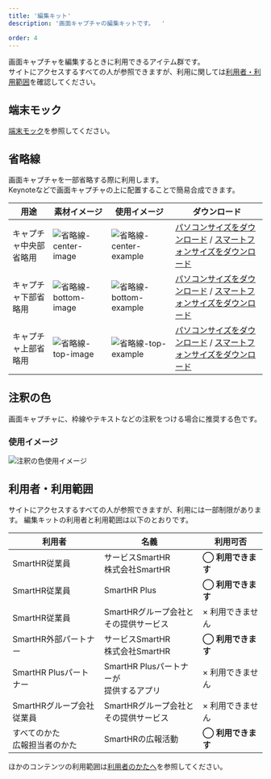 ```yaml
---
title: '編集キット'
description: '画面キャプチャの編集キットです。  '

order: 4
---
```



画面キャプチャを編集するときに利用できるアイテム群です。  
サイトにアクセスするすべての人が参照できますが、利用に関しては[利用者・利用範囲](#h2-3)を確認してください。


## 端末モック
[端末モック](/communication/mock/)を参照してください。

## 省略線
画面キャプチャを一部省略する際に利用します。  
Keynoteなどで画面キャプチャの上に配置することで簡易合成できます。

| 用途 | 素材イメージ | 使用イメージ | ダウンロード |
| --- | --- | --- | --- |
| キャプチャ中央部省略用 | ![省略線-center-image](./images/kit/break-axis_center_image.png)|![省略線-center-example](./images/kit/center_example_image.png)　| <a href="/downloads/break-axis_personal-computer-size_center.png" download>パソコンサイズをダウンロード</a> / <a href="/downloads/break-axis_smartphone-size_center.png" download>スマートフォンサイズをダウンロード</a> |
| キャプチャ下部省略用 | ![省略線-bottom-image](./images/kit/break-axis_bottom_image.png)|![省略線-bottom-example](./images/kit/bottom_example_image.png)　| <a href="/downloads/break-axis_personal-computer-size_bottom.png" download>パソコンサイズをダウンロード</a> / <a href="/downloads/break-axis_smartphone-size_bottom.png" download>スマートフォンサイズをダウンロード</a> |
| キャプチャ上部省略用 | ![省略線-top-image](./images/kit/break-axis_top_image.png)|![省略線-top-example](./images/kit/top_example_image.png)　|<a href="/downloads/break-axis_personal-computer-size_top.png" download>パソコンサイズをダウンロード</a> / <a href="/downloads/break-axis_smartphone-size_top.png" download>スマートフォンサイズをダウンロード</a> |


## 注釈の色
画面キャプチャに、枠線やテキストなどの注釈をつける場合に推奨する色です。  

<ColorPalettesWrapper>
 <ColorPalette colorValue="#fc0c59" colorName="Annotaion" description="" />
</ColorPalettesWrapper>

### 使用イメージ

![注釈の色使用イメージ](./images/kit/skitch_example.png) 

## 利用者・利用範囲

サイトにアクセスするすべての人が参照できますが、利用には一部制限があります。
編集キットの利用者と利用範囲は以下のとおりです。

  <table>
    <thead>
      <tr>
        <th>利用者</th>
        <th>名義</th>
        <th>利用可否</th>
      </tr>
    </thead>
    <tbody>
      <tr>
        <td>SmartHR従業員</td>
        <td>サービスSmartHR<br/>株式会社SmartHR</td>
        <td><strong>◯ 利用できます</strong></td>
      </tr>
      <tr>
        <td>SmartHR従業員</td>
        <td>SmartHR Plus</td>
        <td><strong>◯ 利用できます</strong></td>
      </tr>
      <tr>
        <td>SmartHR従業員</td>
        <td>SmartHRグループ会社と<br/>その提供サービス</td>
        <td>× 利用できません</td>
      </tr>
      <tr>
        <td>SmartHR外部パートナー</td>
        <td>サービスSmartHR<br/>株式会社SmartHR</td>
        <td><strong>◯ 利用できます</strong></td>
      </tr>
      <tr>
        <td>SmartHR Plusパートナー</td>
        <td>SmartHR Plusパートナーが<br/>提供するアプリ</td>
        <td>× 利用できません</td>
      </tr>
      <tr>
        <td>SmartHRグループ会社<br/>従業員</td>
        <td>SmartHRグループ会社と<br/>その提供サービス</td>
        <td>× 利用できません</td>
      </tr>
      <tr>
        <td>すべてのかた<br/>広報担当者のかた</td>
        <td>SmartHRの広報活動</td>
        <td><strong>◯ 利用できます</strong></td>
      </tr>
    </tbody>
  </table>

ほかのコンテンツの利用範囲は[利用者のかたへ](/introduction/user/)を参照してください。
